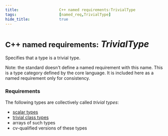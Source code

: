 ```yaml
---
title:                  C++ named requirements:TrivialType
tags:                   [named_req,TrivialType]
hide_title:             true
---
```



# <Since v='cpp11'><small>C++ named requirements:</small> *TrivialType*</Since>

Specifies that a type is a trivial type.

Note: the standard doesn't define a named requirement with this name. This is a type category defined by the core language. 
It is included here as a named requirement only for consistency.

### Requirements
The following types are collectively called *trivial types*:

* [scalar types](/docs/named_req/ScalarType)
* [trivial class types](/docs/std/language/classes#Trivial_class)
* arrays of such types
* cv-qualified versions of these types
